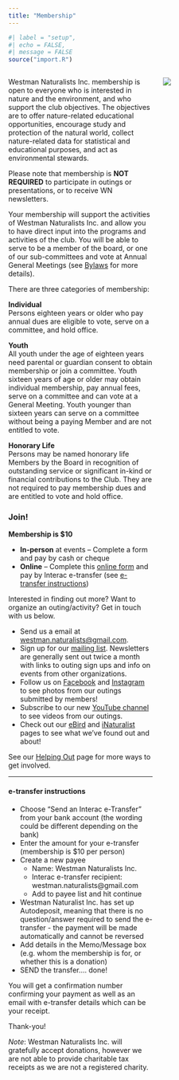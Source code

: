 ```yaml
---
title: "Membership"
---
```

```r
#| label = "setup",
#| echo = FALSE,
#| message = FALSE
source("import.R")
```


::::{.columns}
:::{.column width=60%}

Westman Naturalists Inc. membership is open to everyone who is interested in nature and the environment, and who support the club objectives. The objectives are to offer nature-related educational opportunities, encourage study and protection of the natural world, collect nature-related data for statistical and educational purposes, and act as environmental stewards.

Please note that membership is **NOT REQUIRED** to participate in outings or presentations, or to receive WN newsletters.

Your membership will support the activities of Westman Naturalists Inc. and allow you to have direct input into the programs and activities of the club. You will be able to serve to be a member of the board, or one of our sub-committees and vote at Annual General Meetings (see [Bylaws](bylaws.html) for more details).

There are three categories of membership: 

**Individual**  
Persons eighteen years or older who pay annual dues are eligible to vote, serve on a committee, and hold office.

**Youth**  
All youth under the age of eighteen years need parental or guardian consent to obtain membership or join a committee. Youth sixteen years of age or older may obtain individual membership, pay annual fees, serve on a committee and can vote at a General Meeting. Youth younger than sixteen years can serve on a committee without being a paying Member and are not entitled to vote.

**Honorary Life**  
Persons may be named honorary life Members by the Board in recognition of outstanding service or significant in-kind or financial contributions to the Club. They are not required to pay membership dues and are entitled to vote and hold office.


### Join!

**Membership is $10**

- **In-person** at events – Complete a form and pay by cash or cheque
- **Online** – Complete this [online form](https://docs.google.com/forms/d/e/1FAIpQLScTc3mwU3_TWAA0g6Zngc-1-k0QIVJNVoO7PPuvPTaJrmVxUw/viewform) and pay by Interac e-transfer (see [e-transfer instructions])

Interested in finding out more? Want to organize an outing/activity? Get in touch with us below.

- Send us a email at [westman.naturalists@gmail.com](mailto:westman.naturalists@gmail.com).
- Sign up for our [mailing list](https://dashboard.mailerlite.com/forms/437902/92098769306256781/share). Newsletters are generally sent out twice a month with links to outing sign ups and info on events from other organizations.
- Follow us on [Facebook](https://www.facebook.com/westman.naturalists) and [Instagram](https://www.instagram.com/westmannaturalists/) to see photos from our outings submitted by members!
- Subscribe to our new [YouTube channel](https://www.youtube.com/@westmannaturalists) to see videos from our outings.
- Check out our [eBird](https://ebird.org/profile/MzE4NDA1Mw/CA-MB) and [iNaturalist](https://inaturalist.ca/projects/westman-naturalists-outings) pages to see what we've found out and about!

See our [Helping Out](helping_out.html) page for more ways to get involved.

-------

#### e-transfer instructions

- Choose "Send an Interac e-Transfer" from your bank account (the wording could be different depending on the bank)
- Enter the amount for your e-transfer (membership is $10 per person)
- Create a new payee
    - Name: Westman Naturalists Inc.
    - Interac e-transfer recipient: westman.naturalists@gmail.com
    - Add to payee list and hit continue
- Westman Naturalist Inc. has set up Autodeposit, meaning that there is no question/answer required to send the e-transfer - the payment will be made automatically and cannot be reversed
- Add details in the Memo/Message box (e.g. whom the membership is for, or whether this is a donation)
- SEND the transfer.... done!

You will get a confirmation number confirming your payment as well as an email with e-transfer details which can be your receipt.

Thank-you!

*Note*: Westman Naturalists Inc. will gratefully accept donations, however we are not able to provide charitable tax receipts as we are not a registered charity.


:::
:::{.column width=40%}
![](images/img-20190525-110127073_1.jpg){fig-alt="Two people with backpacks walking down a grassy path among trees just leafing out"}
:::
::::
